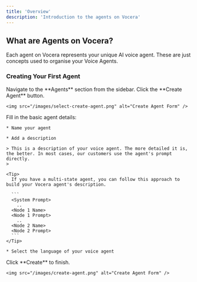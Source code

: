 ```yaml
---
title: 'Overview'
description: 'Introduction to the agents on Vocera'
---
```


## What are Agents on Vocera?

Each agent on Vocera represents your unique AI voice agent. These are just concepts used to organise your Voice Agents.


### Creating Your First Agent

<Steps>
  <Step title="Navigate to the Agents section">
    Navigate to the **Agents** section from the sidebar.
  </Step>

  <Step title="Click the Create Agent button">
    Click the **Create Agent** button.

    <img src="/images/select-create-agent.png" alt="Create Agent Form" />
  </Step>

  <Step title="Fill in the basic agent details">
    Fill in the basic agent details:

    * Name your agent

    * Add a description

    > This is a description of your voice agent. The more detailed it is, the better. In most cases, our customers use the agent's prompt directly.
    >

    <Tip>
      If you have a multi-state agent, you can follow this approach to build your Vocera agent's description.

      ```
      <System Prompt>
        ..
      <Node 1 Name>
      <Node 1 Prompt>
        ..
      <Node 2 Name>
      <Node 2 Prompt>
      ```
    </Tip>

    * Select the language of your voice agent
  </Step>

  <Step title="Click Create to finish">
    Click **Create** to finish.

    <img src="/images/create-agent.png" alt="Create Agent Form" />
  </Step>
</Steps>

